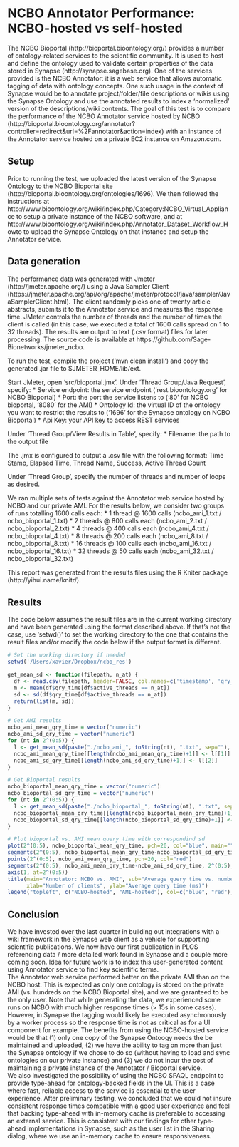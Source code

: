 NCBO Annotator Performance: NCBO-hosted vs self-hosted
========================================================
The NCBO Bioportal (http://bioportal.bioontology.org/) provides a number of ontology-related services to the scientific community. It is used to host and define the ontology used to validate certain properties of the data stored in Synapse (http://synapse.sagebase.org). 
One of the services provided is the NCBO Annotator: it is a web service that allows automatic tagging of data with ontology concepts. 
One such usage in the context of Synapse would be to annotate project/folder/file descriptions or wikis using the Synapse Ontology and use the annotated results to index a 'normalized' version of the descriptions/wiki contents.
The goal of this test is to compare the performance of the NCBO Annotator service hosted by NCBO (http://bioportal.bioontology.org/annotator?controller=redirect&url=%2Fannotator&action=index) with an instance of the Annotator service hosted on a private EC2 instance on Amazon.com.

Setup
--------------------------------------------------------
Prior to running the test, we uploaded the latest version of the Synapse Ontology to the NCBO Bioportal site (http://bioportal.bioontology.org/ontologies/1696). We then followed the instructions at http://www.bioontology.org/wiki/index.php/Category:NCBO_Virtual_Appliance to setup a private instance of the NCBO software, and at http://www.bioontology.org/wiki/index.php/Annotator_Dataset_Workflow_Howto to upload the Synapse Ontology on that instance and setup the Annotator service.

Data generation
--------------------------------------------------------
The performance data was generated with Jmeter (http://jmeter.apache.org/) using a Java Sampler Client (https://jmeter.apache.org/api/org/apache/jmeter/protocol/java/sampler/JavaSamplerClient.html). The client randomly picks one of twenty article abstracts, submits it to the Annotator service and measures the response time. JMeter controls the number of threads and the number of times the client is called
(in this case, we executed a total of 1600 calls spread on 1 to 32 threads). The results are output to text (.csv format) files for later processing. The source code is available at https://github.com/Sage-Bionetworks/jmeter_ncbo.

To run the test, compile the project ('mvn clean install') and copy the generated .jar file to $JMETER_HOME/lib/ext.

Start JMeter, open 'src/bioportal.jmx'.
Under 'Thread Group/Java Request', specify:
* Service endpoint: the service endpoint ('rest.bioontology.org' for NCBO Bioportal)
* Port: the port the service listens to ('80' for NCBO bioportal, '8080' for the AMI)
* Ontology Id: the virtual ID of the ontology you want to restrict the results to ('1696' for the Synapse ontology on NCBO Bioportal)
* Api Key: your API key to access REST services
  
Under 'Thread Group/View Results in Table', specify:
* Filename: the path to the output file

The .jmx is configured to output a .csv file with the following format:
  Time Stamp, Elapsed Time, Thread Name, Success, Active Thread Count
  
Under 'Thread Group', specify the number of threads and number of loops as desired.

We ran multiple sets of tests against the Annotator web service hosted by NCBO and our private AMI. For the results below,
we consider two groups of runs totalling 1600 calls each:
* 1 thread @ 1600 calls (ncbo_ami_1.txt / ncbo_bioportal_1.txt)
* 2 threads @ 800 calls each (ncbo_ami_2.txt / ncbo_bioportal_2.txt)
* 4 threads @ 400 calls each (ncbo_ami_4.txt / ncbo_bioportal_4.txt)
* 8 threads @ 200 calls each (ncbo_ami_8.txt / ncbo_bioportal_8.txt)
* 16 threads @ 100 calls each (ncbo_ami_16.txt / ncbo_bioportal_16.txt)
* 32 threads @ 50 calls each (ncbo_ami_32.txt / ncbo_bioportal_32.txt)

This report was generated from the results files using the R Kniter package (http://yihui.name/knitr/).

Results
--------------------------------------------------------
The code below assumes the result files are in the current working directory and have been generated using the format described above.
If that's not the case, use 'setwd()' to set the working directory to the one that contains the result files and/or modify the code below if the output format is different.


```r
# Set the working directory if needed
setwd('/Users/xavier/Dropbox/ncbo_res')

get_mean_sd <- function(filepath, n_at) {
  df <- read.csv(filepath, header=FALSE, col.names=c('timestamp', 'qry_time', 'thread_name', 'success', 'active_grps', 'active_threads'))
  m <- mean(df$qry_time[df$active_threads == n_at])
  sd <- sd(df$qry_time[df$active_threads == n_at])
  return(list(m, sd))
}

# Get AMI results
ncbo_ami_mean_qry_time = vector("numeric")
ncbo_ami_sd_qry_time = vector("numeric")
for (nt in 2^(0:5)) {
  l <- get_mean_sd(paste("./ncbo_ami_", toString(nt), ".txt", sep=""), nt)
  ncbo_ami_mean_qry_time[[length(ncbo_ami_mean_qry_time)+1]] <- l[[1]]
  ncbo_ami_sd_qry_time[[length(ncbo_ami_sd_qry_time)+1]] <- l[[2]]
}

# Get Bioportal results
ncbo_bioportal_mean_qry_time = vector("numeric")
ncbo_bioportal_sd_qry_time = vector("numeric")
for (nt in 2^(0:5)) {
  l <- get_mean_sd(paste("./ncbo_bioportal_", toString(nt), ".txt", sep=""), nt)
  ncbo_bioportal_mean_qry_time[[length(ncbo_bioportal_mean_qry_time)+1]] <- l[[1]]
  ncbo_bioportal_sd_qry_time[[length(ncbo_bioportal_sd_qry_time)+1]] <- l[[2]]
}

# Plot bioportal vs. AMI mean query time with correspondind sd
plot(2^(0:5), ncbo_bioportal_mean_qry_time, pch=20, col="blue", main="", sub="", xaxt="n", xlab="", ylab="", ylim=c(-1000, max(ncbo_bioportal_mean_qry_time)*1.1))
segments(2^(0:5), ncbo_bioportal_mean_qry_time-ncbo_bioportal_sd_qry_time, 2^(0:5), ncbo_bioportal_mean_qry_time+ncbo_bioportal_sd_qry_time, col="blue")
points(2^(0:5), ncbo_ami_mean_qry_time, pch=20, col="red")
segments(2^(0:5), ncbo_ami_mean_qry_time-ncbo_ami_sd_qry_time, 2^(0:5), ncbo_ami_mean_qry_time+ncbo_ami_sd_qry_time, col="red")
axis(1, at=2^(0:5))
title(main="Annotator: NCBO vs. AMI", sub="Average query time vs. number of clients",
      xlab="Number of clients", ylab="Average query time (ms)")
legend("topleft", c("NCBO-hosted", "AMI-hosted"), col=c("blue", "red"), pch=c(20,20))

```

Conclusion
--------------------------------------------------------
We have invested over the last quarter in building out integrations with a wiki framework in the Synapse web client as a vehicle for supporting scientific publications. We now have our first publication in PLOS referencing data / more detailed work found in Synapse and a couple more coming soon. Idea for future work is to index this user-generated content using Annotator service to find key scientific terms.  
The Annotator web service performed better on the private AMI than on the NCBO host. This is expected as only one ontology is stored on the private AMI (vs. hundreds on the NCBO Bioportal site), and we are garanteed to be the only user. Note that while generating the data, we experienced some runs on NCBO with much higher response times (> 15s in some cases). However, in Synapse the tagging would likely be executed asynchronously by a worker process so the response time is not as critical as for a UI component for example. The benefits from using the NCBO-hosted service would be that (1) only one copy of the Synapse Ontoogy needs the be maintained and uploaded, (2) we have the ability to tag on more than just the Synapse ontology if we chose to do so (without having to load and sync ontologies on our private instance) and (3) we do not incur the cost of maintaining a private instance of the Annotator / Bioportal service.  
We also investigated the possibility of using the NCBO SPAQL endpoint to provide type-ahead for ontology-backed fields in the UI. This is a case where fast, reliable access to the service is essential to the user experience. After preliminary testing, we concluded that we could not insure consistent response times compatible with a good user experience and feel that backing type-ahead with in-memory cache is preferable to accessing an external service. This is consistent with our findings for other type-ahead implementations in Synapse, such as the user list in the Sharing dialog, where we use an in-memory cache to ensure responsiveness.
